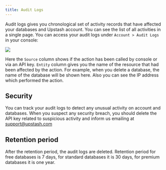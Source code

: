 ```yaml
---
title: Audit Logs
---
```


Audit logs gives you chronological set of activity records that have affected
your databases and Upstash account. You can see the list of all activities in a
single page. You can access your audit logs under `Account > Audit Logs` in your
console:

<Frame><img src="/img/auditlogs/audit.png" /></Frame>

Here the `Source` column shows if the action has been called by console or via
an API key. `Entity` column gives you the name of the resource that had been
affected by the action. For example, when you delete a database, the name of the
database will be shown here. Also you can see the IP address which performed the
action.

## Security

You can track your audit logs to detect any unusual activity on account and
databases. When you suspect any security breach, you should delete the API key
related to suspicious activity and inform us emailing
at [support@upstash.com](mailto:support@upstash.com)

## Retention period

After the retention period, the audit logs are deleted. Retention period for
free databases is 7 days, for standard databases it is 30 days, for premium
databases it is one year.
